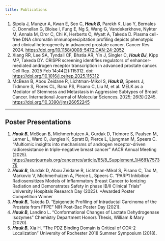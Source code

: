 ---
title: Publications
---

1.	Sipola J, Munzur A, Kwan E, Seo C, ***Hauk B***, Parekh K, Liao Y, Bernales C, Donnellan G, Bloise I, Fung E, Ng S, Wang G, Vandekerkhove, Nykter M, Annala M, Dror C, Chi K, Herberts C, Wyatt A, Takeda D. Plasma cell-free DNA chromatin immunoprecipitation profiling depicts phenotypic and clinical heterogeneity in advanced prostate cancer. Cancer Res 2024. <https://doi.org/10.1158/0008-5472.CAN-24-2052> 
2.	Xiang RR, Lee SA, Tyndall CF, Bhatia AR, Yin J, Singler C, ***Hauk BJ***, Kipp MP, Takeda DY. CRISPR screening identifies regulators of enhancer-mediated androgen receptor transcription in advanced prostate cancer. Cell Rep. 2025 Feb 14;44(2):115312. doi: <https://doi.org/10.1016/j.celrep.2025.115312> 
3.	McBean B, Abou Zeidane R, Lichtman-Mikol S, ***Hauk B***, Speers J, Tidmore S, Flores CL, Rana PS, Pisano C, Liu M, et al. MELK as a Mediator of Stemness and Metastasis in Aggressive Subtypes of Breast Cancer. International Journal of Molecular Sciences. 2025; 26(5):2245. <https://doi.org/10.3390/ijms26052245>

---

## Poster Presentations


1. ***Hauk B***, McBean B, Michmerhuizen A, Gurdak D, Tidmore S, Paulsen M, Lerner L, Ward C, Jungles K, Spratt D, Pierce L, Ljungman M, Speers C. “Multiomic insights into mechanisms of androgen receptor-driven radioresistance in triple-negative breast cancer” AACR Annual Meeting (2025). <https://aacrjournals.org/cancerres/article/85/8_Supplement_1/4681/757378>  
2. ***Hauk B***, Gurdak D, Abou Zeidane R, Lichtman-Mikol S, Pisano C, Tao M, Markovic V, Michmerhuizen A, Pierce L, Speers C. “PARP1 Inhibition Radiosensitizes Models of Inflammatory Breast Cancer to Ionizing Radiation and Demonstrates Safety in phase IB/II Clinical Trials” University Hospitals Research Day (2023). *Awarded Poster Competition Winner  
3.	***Hauk B***, Takeda D. “Epigenetic Profiling of Intraductal Carcinoma of the Prostate from FFPE” NIH Post-Bac Poster Day (2021).  
4.	***Hauk B***, Landino L. “Conformational Changes of Lactate Dehydrogenase Isozymes” Chemistry Department Honors Thesis, William & Mary (2020).  
5.	***Hauk B***, Xia H. “The PDZ Binding Domain is Critical of COX-2 Localization” University of Rochester 2018 Summer Symposium (2018).  
